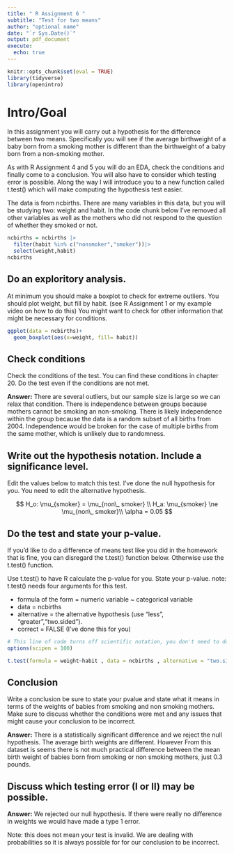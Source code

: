 ```yaml
---
title: " R Assignment 6 "
subtitle: "Test for two means" 
author: "optional name"
date: "`r Sys.Date()`"
output: pdf_document
execute: 
  echo: true
---
```


```r
knitr::opts_chunk$set(eval = TRUE)
library(tidyverse)
library(openintro)

```

# Intro/Goal

In this assignment you will carry out a hypothesis for the difference between two means. Specifically you will see if the average birthweight of a baby born from a smoking mother is different than the birthweight of a baby born from a non-smoking mother. 

As with R Assignment 4 and 5 you will do an EDA, check the conditions and finally come to a conclusion. You will also have to consider which testing error is possible. Along the way I will introduce you to a new function called t.test() which will make computing the hypothesis test easier.

The data is from ncbirths. There are many variables in this data, but you will be studying two: weight and habit. In the code chunk below I've removed all other variables as well as the mothers who did not respond to the question of whether they smoked or not. 

```r
ncbirths = ncbirths |> 
  filter(habit %in% c("nonsmoker","smoker"))|>
  select(weight,habit)
ncbirths

```

## Do an exploritory analysis. 

At minimum you should make a boxplot to check for extreme outliers. You should plot weight, but fill by habit. (see R Assignment 1 or my example video on how to do this) You might want to check for other information that might be necessary for conditions.  

```r
ggplot(data = ncbirths)+
  geom_boxplot(aes(x=weight, fill= habit))
```

## Check conditions

Check the conditions of the test. You can find these conditions in chapter 20. Do the test even if the conditions are not met. 

**Answer:** There are several outliers, but our sample size is large so we can relax that condition. There is independence between groups because mothers cannot be smoking an non-smoking. There is likely independence within the group because the data is a random subset of all births from 2004. Independence would be broken for the case of multiple births from the same mother, which is unlikely due to randomness. 

## Write out the hypothesis notation. Include a significance level.

Edit the values below to match this test. I've done the null hypothesis for you. You need to edit the alternative hypothesis. 

$$
H_o: \mu_{smoker} = \mu_{non\_ smoker} \\ H_a: \mu_{smoker} \ne \mu_{non\_ smoker}\\ \alpha = 0.05
$$

## Do the test and state your p-value.
   
If you'd like to do a difference of means test like you did in the homework that is fine, you can disregard the t.test() function below. Otherwise use the t.test() function.    
    
Use t.test() to have R calculate the p-value for you. State your p-value.
note: t.test() needs four arguments for this test. 

-   formula of the form = numeric variable ~ categorical variable 
-   data = ncbirths
-   alternative = the alternative hypothesis (use "less", "greater","two.sided"). 
-   correct = FALSE (I've done this for you)
  
```r
# This line of code turns off scientific notation, you don't need to do anything with it. 
options(scipen = 100)

t.test(formula = weight~habit , data = ncbirths , alternative = "two.sided", correct = FALSE)

```

## Conclusion

Write a conclusion be sure to state your pvalue and state what it means in terms of the weights of babies from smoking and non smoking mothers. Make sure to discuss whether the conditions were met and any issues that might cause your conclusion to be incorrect. 

**Answer:** There is a statistically significant difference and we reject the null hypothesis. The average birth weights are different. However From this dataset is seems there is not much practical difference between the mean birth weight of babies born from smoking or non smoking mothers, just 0.3 pounds. 


## Discuss which testing error (I or II) may be possible.

**Answer:** We rejected our null hypothesis. If there were really no difference in weights we would have made a type 1 error. 

Note: this does not mean your test is invalid. We are dealing with probabilities so it is always possible for for our conclusion to be incorrect. 

